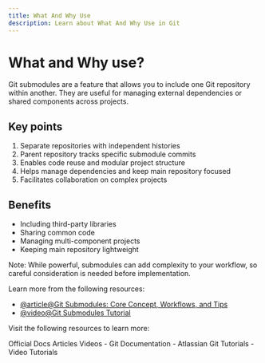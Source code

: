 ```yaml
---
title: What And Why Use
description: Learn about What And Why Use in Git
---
```


# What and Why use?

Git submodules are a feature that allows you to include one Git repository within another. They are useful for managing external dependencies or shared components across projects.

## Key points

1. Separate repositories with independent histories
2. Parent repository tracks specific submodule commits
3. Enables code reuse and modular project structure
4. Helps manage dependencies and keep main repository focused
5. Facilitates collaboration on complex projects

## Benefits

- Including third-party libraries
- Sharing common code
- Managing multi-component projects
- Keeping main repository lightweight

Note: While powerful, submodules can add complexity to your workflow, so careful consideration is needed before implementation.

Learn more from the following resources:

- [@article@Git Submodules: Core Concept, Workflows, and Tips](https://www.atlassian.com/git/tutorials/git-submodule)
- [@video@Git Submodules Tutorial](https://www.youtube.com/watch?v=gSlXo2iLBro)

Visit the following resources to learn more:

<Tabs defaultValue="official">
<TabsList>
<TabsTrigger value="official">Official Docs</TabsTrigger>
<TabsTrigger value="article">Articles</TabsTrigger>
<TabsTrigger value="video">Videos</TabsTrigger>
</TabsList>

<TabsContent value="official">
- <Link href="https://git-scm.com/docs">Git Documentation</Link>
</TabsContent>
<TabsContent value="article">
- <Link href="https://www.atlassian.com/git/tutorials">Atlassian Git Tutorials</Link>
</TabsContent>
<TabsContent value="video">
- <Link href="https://www.youtube.com/results?search_query=git+what-and-why-use+tutorial">Video Tutorials</Link>
</TabsContent>
</Tabs>

<Outlet path="6-workflows/best-practices/what-and-why-use" />
